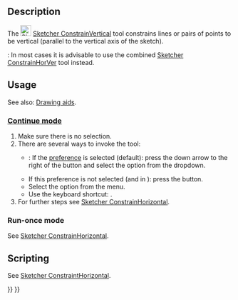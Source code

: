 <languages/>
<translate>

<!--T:7-->
{{Docnav
|[[Sketcher_ConstrainHorizontal|Horizontal]]
|[[Sketcher_ConstrainParallel|Parallel]]
|[[Sketcher_Workbench|Sketcher]]
|IconL=Sketcher_ConstrainHorizontal.svg
|IconR=Sketcher_ConstrainParallel.svg
|IconC=Workbench_Sketcher.svg
}}

<!--T:1-->
{{GuiCommand
|Name=Sketcher ConstrainVertical
|MenuLocation=Sketch → Constraints → vertical
|Workbenches=[[Sketcher_Workbench|Sketcher]]
|Shortcut={{KEY|V}}
|SeeAlso=[[Sketcher_ConstrainHorVer|Sketcher ConstrainHorVer]], [[Sketcher_ConstrainHorizontal|Sketcher ConstraintHorizontal]]
}}

==Description== <!--T:2-->

<!--T:4-->
The [[Image:Sketcher_ConstrainVertical.svg|24px]] [[Sketcher_ConstrainVertical|Sketcher ConstrainVertical]] tool constrains lines or pairs of points to be vertical (parallel to the vertical axis of the sketch).

<!--T:13-->
{{Version|1.0}}: In most cases it is advisable to use the combined [[Sketcher_ConstrainHorVer|Sketcher ConstrainHorVer]] tool instead.

==Usage== <!--T:3-->

<!--T:16-->
See also: [[Sketcher_Workbench#Drawing_aids|Drawing aids]].

===[[Sketcher_Workbench#Continue_modes|Continue mode]]=== <!--T:17-->

<!--T:5-->
# Make sure there is no selection.
# There are several ways to invoke the tool:
#* {{Version|1.0}}: If the {{MenuCommand|Auto tool for Horizontal/Vertical}} [[Sketcher_Preferences#General|preference]] is selected (default): press the down arrow to the right of the {{Button|[[Image:Sketcher_ConstrainHorVer.svg||x16px]][[Image:Toolbar_flyout_arrow.svg|x16px]]}} button and select the {{MenuCommand|[[Image:Sketcher_ConstrainVertical.svg|16px]] Constrain vertical}} option from the dropdown.
#* If this preference is not selected (and in {{VersionMinus|0.21}}): press the {{Button|[[Image:Sketcher_ConstrainVertical.svg|16px]] [[Sketcher_ConstrainVertical|Constrain vertical]]}} button.
#* Select the {{MenuCommand|Sketch → Constraints → [[Image:Sketcher_ConstrainVertical.svg|16px]] Constrain vertical}} option from the menu.
#* Use the keyboard shortcut: {{KEY|V}}.
# For further steps see [[Sketcher_ConstrainHorizontal#Continue_mode|Sketcher ConstrainHorizontal]].

===Run-once mode=== <!--T:18-->

<!--T:19-->
See [[Sketcher_ConstrainHorizontal#Run-once_mode|Sketcher ConstrainHorizontal]].

==Scripting== <!--T:10-->

<!--T:15-->
See [[Sketcher_ConstrainHorizontal#Scripting|Sketcher ConstraintHorizontal]].


<!--T:6-->
{{Docnav
|[[Sketcher_ConstrainHorizontal|Horizontal]]
|[[Sketcher_ConstrainParallel|Parallel]]
|[[Sketcher_Workbench|Sketcher]]
|IconL=Sketcher_ConstrainHorizontal.svg
|IconR=Sketcher_ConstrainParallel.svg
|IconC=Workbench_Sketcher.svg
}}

</translate>
{{Sketcher_Tools_navi{{#translation:}}}}
{{Userdocnavi{{#translation:}}}}